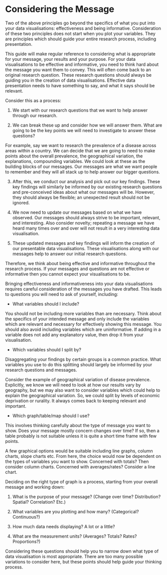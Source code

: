 # Considering the Message {#CTM}

Two of the above principles go beyond the specifics of what you put into your data visualisations: effectiveness and being informative. Consideration of these two principles does not start when you plot your variables. They are principles which should guide your entire research process, including presentation.

This guide will make regular reference to considering what is appropriate for your message, your results and your purpose. For your data visualisations to be effective and informative, you need to think hard about the message you want them to convey.  This will often come back to an original research question. These research questions should always be guiding you in the creation of data visualisations. Effective data presentation needs to have something to say, and what it says should be relevant. 

Consider this as a process:

1.	We start with our research questions that we want to help answer through our research. 

2.	We can break these up and consider how we will answer them. What are going to be the key points we will need to investigate to answer these questions?

For example, say we want to research the prevalence of a disease across areas within a country. We can decide that we are going to need to make points about the overall prevalence, the geographical variation, the explanations, compounding variables. We could look at these as the building blocks of our messages. Our messages are what we want people to remember and they will all stack up to help answer our bigger questions. 

3.	After this, we conduct our analysis and pick out our key findings. These key findings will similarly be informed by our existing research questions and pre-conceived ideas about what our messages will be. However, they should always be flexible; an unexpected result should not be ignored.

4.	We now need to update our messages based on what we have observed. Our messages should always strive to be important, relevant, and interesting. Also consider novelty; repeating a message we have heard many times over and over will not result in a very interesting data visualisation.

5.	These updated messages and key findings will inform the creation of our presentable data visualisations. These visualisations along with our messages help to answer our initial research questions.

Therefore, we think about being effective and informative throughout the research process. If your messages and questions are not effective or informative then you cannot expect your visualisations to be. 

Bringing effectiveness and informativeness into your data visualisations requires careful consideration of the messages you have drafted. This leads to questions you will need to ask of yourself, including:

*	What variables should I include?

You should not be including more variables than are necessary. Think about the specifics of your intended message and only include the variables which are relevant and necessary for effectively showing this message. You should also avoid including variables which are uninformative. If adding in a variable does not add any explanatory value, then drop it from your visualisation.

*	Which variables should I split by?

Disaggregating your findings by certain groups is a common practice. What variables you use to do this splitting should largely be informed by your research questions and messages. 

Consider the example of geographical variation of disease prevalence. Explicitly, we know we will need to look at how our results vary by geography, but we may also want to consider variables which could help to explain the geographical variation. So, we could split by levels of economic deprivation or rurality. It always comes back to keeping relevant and important. 

*	Which graph/table/map should I use?

This involves thinking carefully about the type of message you want to show. 
Does your message mostly concern changes over time? If so, then a table probably is not suitable unless it is quite a short time frame with few points. 

A few graphical options would be suitable including line graphs, column charts, slope charts etc. From here, the choice would now be dependent on the types of variables you want to show. Concerned with totals? Then consider column charts. Concerned with averages/rates? Consider a line chart.

Deciding on the right type of graph is a process, starting from your overall message and working down:

1.	What is the purpose of your message? (Change over time? Distribution? Spatial? Correlation? Etc.) 

2.	What variables are you plotting and how many? (Categorical? Continuous?)

3.	How much data needs displaying? A lot or a little?

4.	What are the measurement units? (Averages? Totals? Rates? Proportions?)

Considering these questions should help you to narrow down what type of data visualisation is most appropriate. There are too many possible variations to consider here, but these points should help guide your thinking process.
